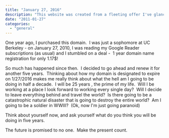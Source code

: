 ```yaml
---
title: "January 27, 2016"
description: "This website was created from a fleeting offer I've glanced off of Google Reader."
date: "2011-01-27"
categories: 
  - "general"
---
```


One year ago, I purchased this domain.  I was just a sophomore at UC Berkeley - on January 27, 2010, I was reading my Google Reader subscriptions (as usual) and I stumbled on a deal -  1 year domain name registration for only 1.17$!

So much has happened since then.  I decided to go ahead and renew it for another five years.  Thinking about how my domain is designated to expire on 1/27/2016 makes me really think about what the hell am I going to be doing in half a decade.  I will be 25 years , the prime of my life.  Will I be working at a place I look forward to working every single day?  Will I decide to leave everything behind and travel the world?  Is there going to be a catastrophic natural disaster that is going to destroy the entire world?  Am I going to be a soldier in WWIII?  (Ok, now I'm just going paranoid)

Think about yourself now, and ask yourself what do you think you will be doing in five years.

The future is promised to no one.  Make the present count.
